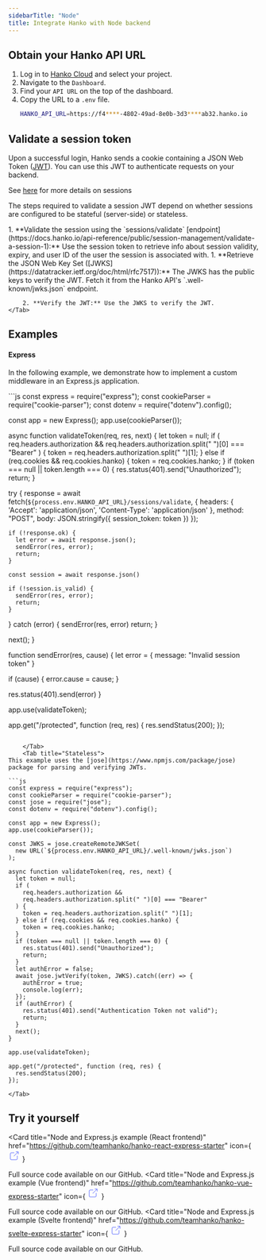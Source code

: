 ```yaml
---
sidebarTitle: "Node"
title: Integrate Hanko with Node backend
---
```


## Obtain your Hanko API URL

1. Log in to [Hanko Cloud](https://cloud.hanko.io) and select your project.
2. Navigate to the `Dashboard`.
3. Find your `API URL` on the top of the dashboard.
4. Copy the URL to a `.env` file.
    ```sh .env
    HANKO_API_URL=https://f4****-4802-49ad-8e0b-3d3****ab32.hanko.io
    ```

## Validate a session token

Upon a successful login, Hanko sends a cookie containing a JSON Web Token
([JWT](https://datatracker.ietf.org/doc/html/rfc7519)). You can use this JWT to authenticate requests on your backend.

<Note>See [here](https://docs.hanko.io/guides/sessions) for more details on sessions</Note>

The steps required to validate a session JWT depend on whether sessions are configured to be stateful (server-side) or
stateless.

<Tabs>
    <Tab title="Stateful (server-side)">
        1. **Validate the session using the `sessions/validate`
        [endpoint](https://docs.hanko.io/api-reference/public/session-management/validate-a-session-1):**
        Use the session token to retrieve info about session validity, expiry, and user ID of the user the session
        is associated with.
    </Tab>
    <Tab title="Stateless">
        1. **Retrieve the JSON Web Key Set ([JWKS](https://datatracker.ietf.org/doc/html/rfc7517)):** The JWKS has the public
        keys to verify the JWT. Fetch it from the Hanko API's `.well-known/jwks.json` endpoint.

        2. **Verify the JWT:** Use the JWKS to verify the JWT.
    </Tab>
</Tabs>

## Examples

#### Express

In the following example, we demonstrate how to implement a custom middleware in an Express.js
application.

<Tabs>
    <Tab title="Stateful (server-side)">
```js
const express = require("express");
const cookieParser = require("cookie-parser");
const dotenv = require("dotenv").config();

const app = new Express();
app.use(cookieParser());

async function validateToken(req, res, next) {
  let token = null;
  if (
    req.headers.authorization &&
    req.headers.authorization.split(" ")[0] === "Bearer"
  ) {
    token = req.headers.authorization.split(" ")[1];
  } else if (req.cookies && req.cookies.hanko) {
    token = req.cookies.hanko;
  }
  if (token === null || token.length === 0) {
    res.status(401).send("Unauthorized");
    return;
  }

  try {
    response = await fetch(`${process.env.HANKO_API_URL}/sessions/validate`, {
      headers: {
        'Accept': 'application/json',
        'Content-Type': 'application/json'
      },
      method: "POST",
      body: JSON.stringify({
        session_token: token
      })
    });

    if (!response.ok) {
      let error = await response.json();
      sendError(res, error);
      return;
    }

    const session = await response.json()

    if (!session.is_valid) {
      sendError(res, error);
      return;
    }

  } catch (error) {
    sendError(res, error)
    return;
  }

  next();
}

function sendError(res, cause) {
  let error = { message: "Invalid session token" }

  if (cause) {
    error.cause = cause;
  }

  res.status(401).send(error)
}

app.use(validateToken);

app.get("/protected", function (req, res) {
  res.sendStatus(200);
});
```

    </Tab>
    <Tab title="Stateless">
This example uses the [jose](https://www.npmjs.com/package/jose) package for parsing and verifying JWTs.

```js
const express = require("express");
const cookieParser = require("cookie-parser");
const jose = require("jose");
const dotenv = require("dotenv").config();

const app = new Express();
app.use(cookieParser());

const JWKS = jose.createRemoteJWKSet(
  new URL(`${process.env.HANKO_API_URL}/.well-known/jwks.json`)
);

async function validateToken(req, res, next) {
  let token = null;
  if (
    req.headers.authorization &&
    req.headers.authorization.split(" ")[0] === "Bearer"
  ) {
    token = req.headers.authorization.split(" ")[1];
  } else if (req.cookies && req.cookies.hanko) {
    token = req.cookies.hanko;
  }
  if (token === null || token.length === 0) {
    res.status(401).send("Unauthorized");
    return;
  }
  let authError = false;
  await jose.jwtVerify(token, JWKS).catch((err) => {
    authError = true;
    console.log(err);
  });
  if (authError) {
    res.status(401).send("Authentication Token not valid");
    return;
  }
  next();
}

app.use(validateToken);

app.get("/protected", function (req, res) {
  res.sendStatus(200);
});
```
    </Tab>
</Tabs>

## Try it yourself

<Card
  title="Node and Express.js example (React frontend)"
  href="https://github.com/teamhanko/hanko-react-express-starter"
  icon={
    <svg
      xmlns="http://www.w3.org/2000/svg"
      className="icon icon-tabler icon-tabler-external-link"
      width="24"
      height="24"
      viewBox="0 0 24 24"
      strokeWidth="2"
      stroke="#5465FF"
      fill="none"
      strokeLinecap="round"
      strokeLinejoin="round"
    >
      <path stroke="none" d="M0 0h24v24H0z" fill="none"></path>
      <path d="M12 6h-6a2 2 0 0 0 -2 2v10a2 2 0 0 0 2 2h10a2 2 0 0 0 2 -2v-6"></path>
      <path d="M11 13l9 -9"></path>
      <path d="M15 4h5v5"></path>
    </svg>
  }
>
  Full source code available on our GitHub.
</Card>
<Card
  title="Node and Express.js example (Vue frontend)"
  href="https://github.com/teamhanko/hanko-vue-express-starter"
  icon={
    <svg
      xmlns="http://www.w3.org/2000/svg"
      className="icon icon-tabler icon-tabler-external-link"
      width="24"
      height="24"
      viewBox="0 0 24 24"
      strokeWidth="2"
      stroke="#5465FF"
      fill="none"
      strokeLinecap="round"
      strokeLinejoin="round"
    >
      <path stroke="none" d="M0 0h24v24H0z" fill="none"></path>
      <path d="M12 6h-6a2 2 0 0 0 -2 2v10a2 2 0 0 0 2 2h10a2 2 0 0 0 2 -2v-6"></path>
      <path d="M11 13l9 -9"></path>
      <path d="M15 4h5v5"></path>
    </svg>
  }
>
  Full source code available on our GitHub.
</Card>
<Card
  title="Node and Express.js example (Svelte frontend)"
  href="https://github.com/teamhanko/hanko-svelte-express-starter"
  icon={
    <svg
      xmlns="http://www.w3.org/2000/svg"
      className="icon icon-tabler icon-tabler-external-link"
      width="24"
      height="24"
      viewBox="0 0 24 24"
      strokeWidth="2"
      stroke="#5465FF"
      fill="none"
      strokeLinecap="round"
      strokeLinejoin="round"
    >
      <path stroke="none" d="M0 0h24v24H0z" fill="none"></path>
      <path d="M12 6h-6a2 2 0 0 0 -2 2v10a2 2 0 0 0 2 2h10a2 2 0 0 0 2 -2v-6"></path>
      <path d="M11 13l9 -9"></path>
      <path d="M15 4h5v5"></path>
    </svg>
  }
>
  Full source code available on our GitHub.
</Card>
